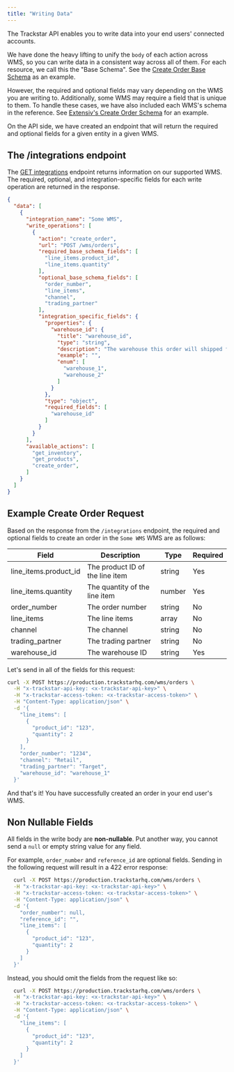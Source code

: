 ```yaml
---
title: "Writing Data"
---
```


The Trackstar API enables you to write data into your end users' connected accounts.

We have done the heavy lifting to unify the `body` of each action across WMS, so you can write data in a consistent way across all of them.
For each resource, we call this the "Base Schema". See the [Create Order Base Schema](/api-reference/wms-api/orders/post#base-schema) as an example.

However, the required and optional fields may vary depending on the WMS you are writing to. Additionally, some WMS may require a field that is unique to them.
To handle these cases, we have also included each WMS's schema in the reference. See [Extensiv's Create Order Schema](/api-reference/wms-api/orders/post#extensiv-3-pl-central)
for an example.

On the API side, we have created an endpoint that will return the required and optional fields for a given entity in a given WMS.

## The /integrations endpoint

The [GET integrations](/api-reference/mgmt/integrations) endpoint returns information on our supported WMS. The required, optional, and integration-specific fields for each write operation are returned in the response.

```json
{
  "data": [
    {
      "integration_name": "Some WMS",
      "write_operations": [
        {
          "action": "create_order",
          "url": "POST /wms/orders",
          "required_base_schema_fields": [
            "line_items.product_id",
            "line_items.quantity"
          ],
          "optional_base_schema_fields": [
            "order_number",
            "line_items",
            "channel",
            "trading_partner"
          ],
          "integration_specific_fields": {
            "properties": {
              "warehouse_id": {
                "title": "warehouse_id",
                "type": "string",
                "description": "The warehouse this order will shipped from.",
                "example": "",
                "enum": [
                  "warehouse_1",
                  "warehouse_2"
                ]
              }
            },
            "type": "object",
            "required_fields": [
              "warehouse_id"
            ]
          }
        }
      ],
      "available_actions": [
        "get_inventory",
        "get_products",
        "create_order",
      ]
    }
  ]
}
```

## Example Create Order Request

Based on the response from the `/integrations` endpoint, the required and optional fields to create an order in the `Some WMS` WMS are as follows:

| Field                      | Description                           | Type   | Required |
|----------------------------|---------------------------------------|--------|----------|
| line_items.product_id      | The product ID of the line item        | string | Yes      |
| line_items.quantity        | The quantity of the line item          | number | Yes      |
| order_number               | The order number                       | string | No       |
| line_items                 | The line items                         | array  | No       |
| channel                    | The channel                            | string | No       |
| trading_partner            | The trading partner                    | string | No       |
| warehouse_id               | The warehouse ID                       | string | Yes      |

Let's send in all of the fields for this request:

```bash
curl -X POST https://production.trackstarhq.com/wms/orders \
  -H "x-trackstar-api-key: <x-trackstar-api-key>" \
  -H "x-trackstar-access-token: <x-trackstar-access-token>" \
  -H "Content-Type: application/json" \
  -d '{
    "line_items": [
      {
        "product_id": "123",
        "quantity": 2
      }
    ],
    "order_number": "1234",
    "channel": "Retail",
    "trading_partner": "Target",
    "warehouse_id": "warehouse_1"
  }'
```

And that's it! You have successfully created an order in your end user's WMS.

## Non Nullable Fields

All fields in the write body are **non-nullable**. Put another way, you cannot send a `null` or empty string value for any field.

For example, `order_number` and `reference_id` are optional fields. Sending in the following request will result in a 422 error response:

```bash
  curl -X POST https://production.trackstarhq.com/wms/orders \
  -H "x-trackstar-api-key: <x-trackstar-api-key>" \
  -H "x-trackstar-access-token: <x-trackstar-access-token>" \
  -H "Content-Type: application/json" \
  -d '{
    "order_number": null,
    "reference_id": "",
    "line_items": [
      {
        "product_id": "123",
        "quantity": 2
      }
    ]
  }'
```

Instead, you should omit the fields from the request like so:

```bash
  curl -X POST https://production.trackstarhq.com/wms/orders \
  -H "x-trackstar-api-key: <x-trackstar-api-key>" \
  -H "x-trackstar-access-token: <x-trackstar-access-token>" \
  -H "Content-Type: application/json" \
  -d '{
    "line_items": [
      {
        "product_id": "123",
        "quantity": 2
      }
    ]
  }'
```
